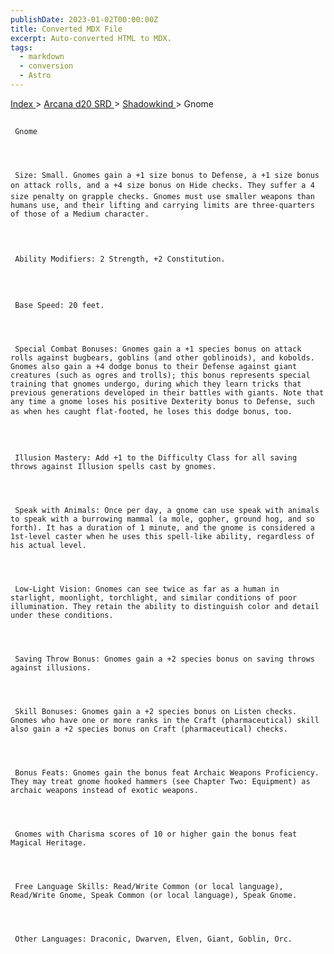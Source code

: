 ```yaml
---
publishDate: 2023-01-02T00:00:00Z
title: Converted MDX File
excerpt: Auto-converted HTML to MDX.
tags:
  - markdown
  - conversion
  - Astro
---
```







[
      Index
     ](-index)
     >
     [
      Arcana d20 SRD
     ](arcana-d20-srd-index)
     >
     [
      Shadowkind
     ](arcana-d20-srd-shadowkind-index)
     > Gnome
    





## 
     Gnome
    



     Size: Small. Gnomes gain a +1 size bonus to Defense, a +1 size bonus on attack rolls, and a +4 size bonus on Hide checks. They suffer a 4 size penalty on grapple checks. Gnomes must use smaller weapons than humans use, and their lifting and carrying limits are three-quarters of those of a Medium character.
    



     Ability Modifiers: 2 Strength, +2 Constitution.
    



     Base Speed: 20 feet.
    



     Special Combat Bonuses: Gnomes gain a +1 species bonus on attack rolls against bugbears, goblins (and other goblinoids), and kobolds. Gnomes also gain a +4 dodge bonus to their Defense against giant creatures (such as ogres and trolls); this bonus represents special training that gnomes undergo, during which they learn tricks that previous generations developed in their battles with giants. Note that any time a gnome loses his positive Dexterity bonus to Defense, such as when hes caught flat-footed, he loses this dodge bonus, too.
    



     Illusion Mastery: Add +1 to the Difficulty Class for all saving throws against Illusion spells cast by gnomes.
    



     Speak with Animals: Once per day, a gnome can use speak with animals to speak with a burrowing mammal (a mole, gopher, ground hog, and so forth). It has a duration of 1 minute, and the gnome is considered a 1st-level caster when he uses this spell-like ability, regardless of his actual level.
    



     Low-Light Vision: Gnomes can see twice as far as a human in starlight, moonlight, torchlight, and similar conditions of poor illumination. They retain the ability to distinguish color and detail under these conditions.
    



     Saving Throw Bonus: Gnomes gain a +2 species bonus on saving throws against illusions.
    



     Skill Bonuses: Gnomes gain a +2 species bonus on Listen checks. Gnomes who have one or more ranks in the Craft (pharmaceutical) skill also gain a +2 species bonus on Craft (pharmaceutical) checks.
    



     Bonus Feats: Gnomes gain the bonus feat Archaic Weapons Proficiency. They may treat gnome hooked hammers (see Chapter Two: Equipment) as archaic weapons instead of exotic weapons.
    



     Gnomes with Charisma scores of 10 or higher gain the bonus feat Magical Heritage.
    



     Free Language Skills: Read/Write Common (or local language), Read/Write Gnome, Speak Common (or local language), Speak Gnome.
    



     Other Languages: Draconic, Dwarven, Elven, Giant, Goblin, Orc.
    





